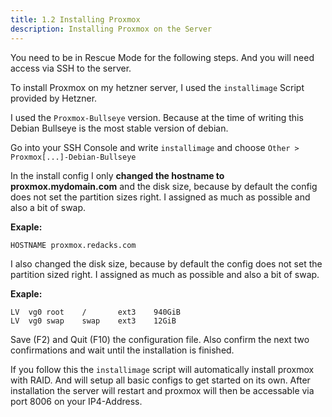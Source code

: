 ```yaml
---
title: 1.2 Installing Proxmox
description: Installing Proxmox on the Server
---
```



<Aside type="note">
  You need to be in Rescue Mode for the following steps. And you will need
  access via SSH to the server.
</Aside>

To install Proxmox on my hetzner server, I used the `installimage` Script provided by Hetzner.

I used the `Proxmox-Bullseye` version. Because at the time of writing this Debian Bullseye is the most stable version of debian.

Go into your SSH Console and write `installimage` and choose `Other > Proxmox[...]-Debian-Bullseye`

In the install config I only **changed the hostname to proxmox.mydomain.com** and the disk size, because by default the config does not set the partition sizes right. I assigned as much as possible and also a bit of swap.

**Exaple:**

```
HOSTNAME proxmox.redacks.com
```

I also changed the disk size, because by default the config does not set the partition sized right. I assigned as much as possible and also a bit of swap.

**Exaple:**

```
LV  vg0 root    /       ext3    940GiB
LV  vg0 swap    swap    ext3    12GiB
```

Save (F2) and Quit (F10) the configuration file.
Also confirm the next two confirmations and wait until the installation is finished.

If you follow this the `installimage` script will automatically install proxmox with RAID. And will setup all basic configs to get started on its own.
After installation the server will restart and proxmox will then be accessable via port 8006 on your IP4-Address.
